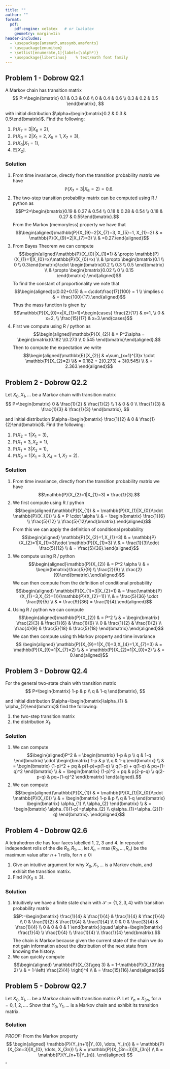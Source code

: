 ```yaml
---
title: ""
author: ""
format:
  pdf:
    pdf-engine: xelatex   # or lualatex
    geometry: margin=1in
header-includes:
  - \usepackage{amsmath,amssymb,amsfonts}
  - \usepackage{enumitem}
  - \setlist[enumerate,1]{label=(\alph*)}
  - \usepackage{libertinus}    % text/math font family
---
```


\LARGE\textbf{PSTAT160A Stochastic Processes}\vspace{5pt}\newline
\Large\textbf{Section 4 - Solutions}\vspace{5pt} \newline
\normalsize\textbf{Authors:} \textit{Denisse Alejandra Escobar Parra, John Inston} \newline
\textbf{Date:} \textit{October 21, 2025}\newline
\hrule

## Problem 1 - Dobrow Q2.1

A Markov chain has transition matrix
$$
P:=\begin{bmatrix}
0.1 & 0.3 & 0.6 \\
0 & 0.4 & 0.6 \\
0.3 & 0.2 & 0.5
\end{bmatrix},
$$

with initial distribution $\alpha=\begin{bmatrix}0.2 & 0.3 & 0.5\end{bmatrix}$.  Find the following:

1. $\mathbb{P}(X_{7}=3|X_{6}=2)$,
2. $\mathbb{P}(X_{9}=2|X_{1}=2,X_{5}=1, X_{7}=3)$,
3. $\mathbb{P}(X_{0}|X_{1}=1)$,
4. $\mathbb{E}[X_{2}]$.

### Solution

1. From time invariance, directly from the transition probability matrix we have $$\mathbb{P}(X_{7}=3|X_{6}=2)=0.6.$$
2. The two-step transition probability matrix can be computed using R / python as $$P^2=\begin{bmatrix}0.19 & 0.27 & 0.54 \\ 0.18 & 0.28 & 0.54 \\ 0.18 & 0.27 & 0.55\end{bmatrix}.$$ From the Markov (memoryless) property we have that $$\begin{aligned}\mathbb{P}(X_{9}=2|X_{7}=3, X_{5}=1, X_{1}=2)  & = \mathbb{P}(X_{9}=2|X_{7}=3) \\ & =0.27.\end{aligned}$$
3. From Bayes Theorem we can compute $$\begin{aligned}\mathbb{P}(X_{0}|X_{1}=1) & \propto \mathbb{P}(X_{1}=1|X_{0}=x)\mathbb{P}(X_{0}=x) \\ & \propto \begin{bmatrix}0.1  \\ 0  \\ 0.3\end{bmatrix}\cdot \begin{bmatrix}0.2 \\ 0.3 \\ 0.5 \end{bmatrix} \\ & \propto \begin{bmatrix}0.02 \\ 0 \\ 0.15 \end{bmatrix}.\end{aligned}$$ To find the constant of proportionality we note that $$\begin{aligned}c(0.02+0.15) & = c\cdot\frac{17}{100} = 1 \\ \implies c & = \frac{100}{17}.\end{aligned}$$ Thus the mass function is given by $$\mathbb{P}(X_{0}=x|X_{1}=1)=\begin{cases} \frac{2}{17} & x=1, \\ 0 & x=2, \\ \frac{15}{17} & x=3.\end{cases}$$
4. First we compute using R / python as $$\begin{aligned}\mathbb{P}(X_{2}) & = P^2\alpha = \begin{bmatrix}0.182  \\0.273  \\ 0.545 \end{bmatrix}\end{aligned}.$$ Then to compute the expectation we write $$\begin{aligned}\mathbb{E}[X_{2}] & =\sum_{x=1}^{3}x \cdot \mathbb{P}(X_{2}=2) \\& = 0.182 + 2(0.273) + 3(0.545) \\ & = 2.363.\end{aligned}$$

## Problem 2 - Dobrow Q2.2

Let $X_{0}, X_{1}, \dots$ be a Markov chain with transition matrix
$$
P=\begin{bmatrix}
0 & \frac{1}{2} & \frac{1}{2} \\
1 & 0 & 0  \\
\frac{1}{3} & \frac{1}{3} & \frac{1}{3}
\end{bmatrix},
$$

and initial distribution $\alpha=\begin{bmatrix} \frac{1}{2} & 0 & \frac{1}{2}\end{bmatrix}$.  Find the following:

1. $\mathbb{P}(X_{2}=1|X_{1}=3)$,
2. $\mathbb{P}(X_{1}=3,X_{2}=1)$,
3. $\mathbb{P}(X_{1}=3|X_{2}=1)$,
4. $\mathbb{P}(X_{9}=1|X_{1}=3, X_{4}=1, X_{7}=2)$.

### Solution

1. From time invariance, directly from the transition probability matrix we have $$\mathbb{P}(X_{2}=1|X_{1}=3) = \frac{1}{3}.$$
2. We first compute using R / python $$\begin{aligned}\mathbb{P}(X_{1}) & = \mathbb{P}(X_{1}|X_{0})\cdot \mathbb{P}(X_{0}) \\ & = P \cdot \alpha \\ & = \begin{bmatrix} \frac{1}{6} \\ \frac{5}{12} \\ \frac{5}{12}\end{bmatrix}.\end{aligned}$$ From this we can apply the definition of conditional probability $$\begin{aligned} \mathbb{P}(X_{2}=1,X_{1}=3) & = \mathbb{P}(X_{2}=1|X_{1}=3)\cdot \mathbb{P}(X_{1}=3) \\ & = \frac{1}{3}\cdot \frac{5}{12} \\ & = \frac{5}{36}.\end{aligned}$$
3. We compute using R / python $$\begin{aligned}\mathbb{P}(X_{2}) & = P^2 \alpha \\ & = \begin{bmatrix}\frac{5}{9} \\ \frac{2}{9} \\ \frac{2}{9}\end{bmatrix}.\end{aligned}$$ We can then compute from the definition of conditional probability $$\begin{aligned} \mathbb{P}(X_{1}=3|X_{2}=1) & = \frac{\mathbb{P}(X_{1}=3,X_{2}=1)}{\mathbb{P}(X_{2}=1)} \\ & = \frac{5}{36} \cdot \frac{9}{5} \\ & = \frac{9}{36} = \frac{1}{4}.\end{aligned}$$
4. Using R / python we can compute $$\begin{aligned}\mathbb{P}(X_{2}) & = P^2 \\ & = \begin{bmatrix}
\frac{2}{3} & \frac{1}{6} & \frac{1}{6} \\ 0 & \frac{1}{2} & \frac{1}{2} \\ \frac{4}{9} & \frac{5}{18} & \frac{5}{18} \end{bmatrix}.\end{aligned}$$ We can then compute using th Markov property and time invariance $$ \begin{aligned} \mathbb{P}(X_{9}=1|X_{1}=3,X_{4}=1,X_{7}=3) & = \mathbb{P}(X_{9}=1|X_{7}=2) \\ & = \mathbb{P}(X_{2}=1|X_{0}=2) \\ & = 0.\end{aligned}$$

## Problem 3 - Dobrow Q2.4

For the general two-state chain with transition matrix
$$
P=\begin{bmatrix}
1-p & p \\
q & 1-q
\end{bmatrix},
$$

and initial distribution $\alpha=\begin{bmatrix}\alpha_{1} & \alpha_{2}\end{bmatrix}$ find the following:

1. the two-step transition matrix
2. the distribution $X_{1}$.

### Solution

1. We can compute $$\begin{aligned}P^2 & = \begin{bmatrix} 1-p & p \\ q & 1-q \end{bmatrix} \cdot \begin{bmatrix} 1-p & p \\ q & 1-q \end{bmatrix} \\ & = \begin{bmatrix} (1-p)^2 + pq & p(1-p)+p(1-q)  \\ q(1-p) + q(1-q) & pq+(1-q)^2 \end{bmatrix} \\ & = \begin{bmatrix} (1-p)^2 + pq & p(2-p-q)  \\ q(2-p-q) & pq+(1-q)^2 \end{bmatrix} \end{aligned}.$$
2. We can compute $$\begin{aligned}\mathbb{P}(X_{1}) & = \mathbb{P}(X_{1}|X_{0})\cdot \mathbb{P}(X_{0}) \\
 & = \begin{bmatrix} 1-p & p \\ q & 1-q \end{bmatrix} \begin{bmatrix} \alpha_{1} \\ \alpha_{2} \end{bmatrix} \\ & = \begin{bmatrix} \alpha_{1}(1-p)+p\alpha_{2}  \\ q\alpha_{1}+\alpha_{2}(1-q) \end{bmatrix}. \end{aligned}$$

## Problem 4 - Dobrow Q2.6

A tetrahedron die has four faces labelled 1, 2, 3 and 4.  In repeated independent rolls of the die $R_{0}, R_{1}, \dots$, let $X_{n}=\max(R_{0}, \dots, R_{n})$ be the maximum value after $n+1$ rolls, for $n \geq 0$:

1. Give an intuitive argument for why $X_{0}, X_{1}, \dots$ is a Markov chain, and exhibit the transition matrix.
2. Find $\mathbb{P}(X_{3}\geq 3)$.

### Solution

1. Intuitively we have a finite state chain with $\mathcal{S}:=\{ 1,2,3,4 \}$ with transition probability matrix $$P:=\begin{bmatrix} \frac{1}{4} & \frac{1}{4} & \frac{1}{4} & \frac{1}{4} \\ 0 & \frac{1}{2}  & \frac{1}{4} & \frac{1}{4} \\ 0 & 0 & \frac{3}{4} & \frac{1}{4} \\ 0 & 0 & 0 & 1 \end{bmatrix};\quad \alpha=\begin{bmatrix} \frac{1}{4} \\ \frac{1}{4} \\ \frac{1}{4} \\ \frac{1}{4} \end{bmatrix}.$$ The chain is Markov because given the current state of the chain we do not gain information about the distribution of the next state from knowing the history.
2. We can quickly compute $$\begin{aligned} \mathbb{P}(X_{3}\geq 3) & = 1-\mathbb{P}(X_{3}\leq 2) \\ & = 1-\left(  \frac{2}{4} \right)^4 \\ & = \frac{15}{16}.\end{aligned}$$

## Problem 5 - Dobrow Q2.7 

Let $X_{0}, X_{1}, \dots$ be a Markov chain with transition matrix $P$.  Let $Y_{n}=X_{3n}$, for $n=0,1,2,\dots$.  Show that $Y_{0}, Y_{1}, \dots$ is a Markov chain and exhibit its transition matrix.

### Solution

*PROOF:*
From the Markov property
$$
\begin{aligned}
\mathbb{P}(Y_{n+1}|Y_{0}, \dots, Y_{n}) & = \mathbb{P}(X_{3n+3}|X_{0}, \dots, X_{3n}) \\
 & = \mathbb{P}(X_{3n+3}|X_{3n}) \\
 & = \mathbb{P}(Y_{n+1}|Y_{n}).
\end{aligned}
$$
$\square$


